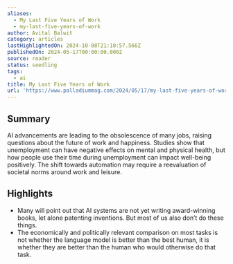 ```yaml
---
aliases:
  - My Last Five Years of Work
  - my-last-five-years-of-work
author: Avital Balwit
category: articles
lastHighlightedOn: 2024-10-08T21:10:57.566Z
publishedOn: 2024-05-17T00:00:00.000Z
source: reader
status: seedling
tags:
  - ai
title: My Last Five Years of Work
url: 'https://www.palladiummag.com/2024/05/17/my-last-five-years-of-work/'
---
```

## Summary

AI advancements are leading to the obsolescence of many jobs, raising questions about the future of work and happiness. Studies show that unemployment can have negative effects on mental and physical health, but how people use their time during unemployment can impact well-being positively. The shift towards automation may require a reevaluation of societal norms around work and leisure.

## Highlights

- Many will point out that AI systems are not yet writing award-winning books, let alone patenting inventions. But most of us also don’t do these things.
- The economically and politically relevant comparison on most tasks is not whether the language model is better than the best human, it is whether they are better than the human who would otherwise do that task.
